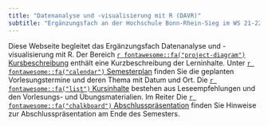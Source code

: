 ```yaml
---
title: "Datenanalyse und -visualisierung mit R (DAVR)"
subtitle: "Ergänzungsfach an der Hochschule Bonn-Rhein-Sieg im WS 21-22"
---
```


Diese Webseite begleitet das Ergänzungsfach Datenanalyse und -visualisierung mit R. Der Bereich [`r fontawesome::fa("project-diagram")` Kursbeschreibung](./kursbeschreibung.html) enthält eine Kurzbeschreibung der Lerninhalte. Unter [`r fontawesome::fa("calendar")` Semesterplan](./docs/semesterplan.html) finden Sie die geplanten Vorlesungstermine und deren Thema mit Datum und Ort. Die [`r fontawesome::fa("list")` Kursinhalte](./docs/semesterplan.html) bestehen aus Leseempfehlungen und den Vorlesungs- und Übungsmaterialien. Im Reiter Die [`r fontawesome::fa("chalkboard")` Abschlusspräsentation](./docs/praesentation.html) finden Sie Hinweise zur Abschlusspräsentation am Ende des Semesters. 